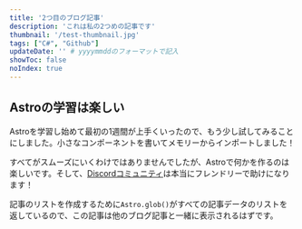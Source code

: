 ```yaml
---
title: '2つ目のブログ記事'
description: 'これは私の2つめの記事です'
thumbnail: '/test-thumbnail.jpg'
tags: ["C#", "Github"]
updateDate: '' # yyyymmddのフォーマットで記入
showToc: false
noIndex: true
---
```


## Astroの学習は楽しい

Astroを学習し始めて最初の1週間が上手くいったので、もう少し試してみることにしました。小さなコンポーネントを書いてメモリーからインポートしました！

すべてがスムーズにいくわけではありませんでしたが、Astroで何かを作るのは楽しいです。そして、[Discordコミュニティ](https://astro.build/chat)は本当にフレンドリーで助けになります！

記事のリストを作成するために`Astro.glob()`がすべての記事データのリストを返しているので、この記事は他のブログ記事と一緒に表示されるはずです。